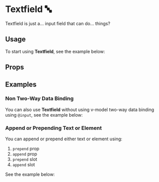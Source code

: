 

<Meta title="Components/Textfield" of={TextfieldStories} />

# Textfield 🔤
Textfield is just a... input field that can do... things?

## Usage
To start using **Textfield**, see the example below:

<Canvas of={TextfieldStories.DocUsage} />

## Props
<ArgTypes of={Textfield} />

## Examples
### Non Two-Way Data Binding
You can also use **Textfield** without using v-model two-way data binding using `@input`, see the example below:

<Canvas of={TextfieldStories.DocNonTWDB} />

### Append or Prepending Text or Element
You can append or prepend either text or element using:

1. `prepend` prop
2. `append` prop
3. `prepend` slot
4. `append` slot

See the example below:

<Canvas of={TextfieldStories.DocAppendPrepend} />
